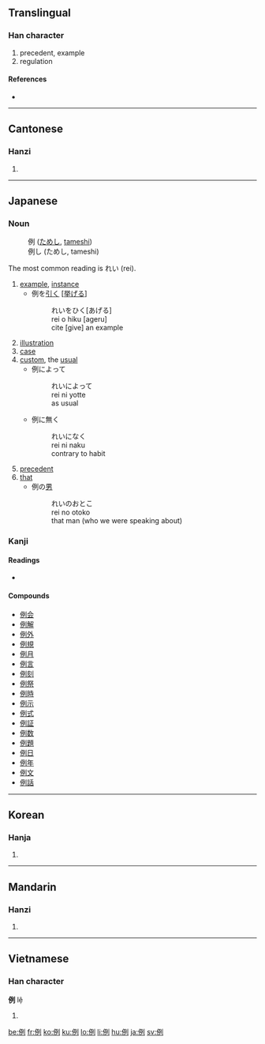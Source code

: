 ==Translingual==

===Han character===
{{Han char|rn=9|rad=人|as=06|sn=8|four=2220<sub>0</sub>|canj=人一弓弓 (OMNN)}}

# precedent, example
# regulation

====References====
* {{Han ref|kx=0101.240|dkj=00587|dj=0215.050|hdz=10146.080|uh=4F8B|ud=20363|bh=A8D2|bd=43218}}

----

==Cantonese==

===Hanzi===
{{yue-hanzi|jyut=|y=lai6}}

# {{defn|Cantonese|sort=人06}}

----

==Japanese==

===Noun===
{{ja-noun|k|hira=れい|rom=rei}}
: 例 ([[ためし]], [[tameshi]])
: 例し (ためし, tameshi)

The most common reading is れい (rei).

# [[example]], [[instance]]
#* 例を[[引く]] <nowiki>[</nowiki>[[挙げる]]<nowiki>]</nowiki>
#*: れいをひく[あげる]
#*: rei o hiku [ageru]
#*: cite [give] an example
# [[illustration]]
# [[case]]
# [[custom]], the [[usual]]
#* 例によって
#*: れいによって
#*: rei ni yotte
#*: as usual
#* 例に無く
#*: れいになく
#*: rei ni naku
#*: contrary to habit
# [[precedent]]
# [[that]]
#* 例の[[男]]
#*: れいのおとこ
#*: rei no otoko
#*: that man (who we were speaking about)

===Kanji===
{{ja-kanji|grade=4|rs=人06}}

====Readings====
* {{ja-readings|on=[[れい]] ([[rei]]), [[れつ]] ([[retsu]])|kun=[[たとえる]] ([[例える]], [[tatoeru]]), [[たぐい]] ([[tagui]]), [[ためし]] ([[tameshi]])}}

====Compounds====
* [[例会]]
* [[例解]]
* [[例外]]
* [[例規]]
* [[例月]]
* [[例言]]
* [[例刻]]
* [[例祭]]
* [[例時]]
* [[例示]]
* [[例式]]
* [[例証]]
* [[例数]]
* [[例題]]
* [[例日]]
* [[例年]]
* [[例文]]
* [[例話]]

----

==Korean==

===Hanja===
{{ko-hanja|hangeul=례|rv=rye|mr=rye}}

# {{defn|Korean|sort=人06}}

----

==Mandarin==

===Hanzi===
{{cmn-hanzi|pin=[[lì]] ([[li4]])|wg=li<sup>4</sup>}}

# {{defn|Mandarin|sort=人06}}

----

==Vietnamese==

===Han character===
'''例''' lệ

# {{defn|Vietnamese|sort=人06}}

[[be:例]]
[[fr:例]]
[[ko:例]]
[[ku:例]]
[[lo:例]]
[[li:例]]
[[hu:例]]
[[ja:例]]
[[sv:例]]